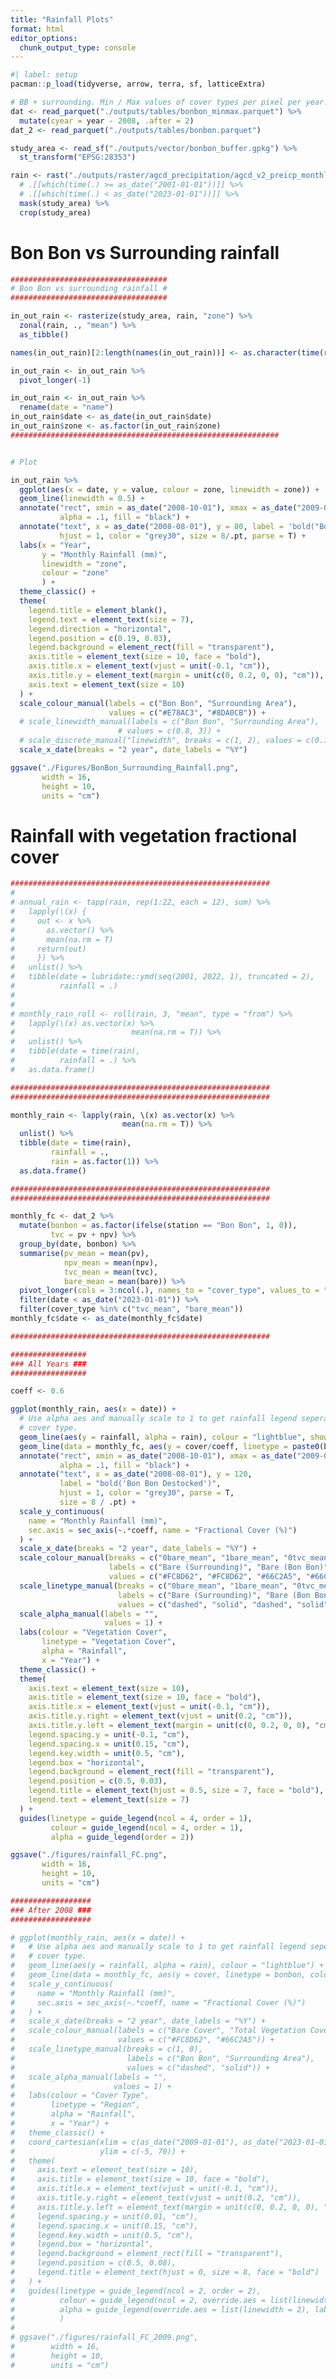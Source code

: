 ```yaml
---
title: "Rainfall Plots"
format: html
editor_options: 
  chunk_output_type: console
---
```


```r
#| label: setup
pacman::p_load(tidyverse, arrow, terra, sf, latticeExtra)

# BB + surrounding. Min / Max values of cover types per pixel per year.
dat <- read_parquet("./outputs/tables/bonbon_minmax.parquet") %>% 
  mutate(cyear = year - 2008, .after = 2)
dat_2 <- read_parquet("./outputs/tables/bonbon.parquet")

study_area <- read_sf("./outputs/vector/bonbon_buffer.gpkg") %>% 
  st_transform("EPSG:28353")

rain <- rast("./outputs/raster/agcd_precipitation/agcd_v2_preicp_monthly_20010101_20221201.nc") %>% 
  # .[[which(time(.) >= as_date("2001-01-01"))]] %>% 
  # .[[which(time(.) < as_date("2023-01-01"))]] %>% 
  mask(study_area) %>% 
  crop(study_area)
```

# Bon Bon vs Surrounding rainfall

```r
###################################
# Bon Bon vs surrounding rainfall #
###################################

in_out_rain <- rasterize(study_area, rain, "zone") %>% 
  zonal(rain, ., "mean") %>% 
  as_tibble()

names(in_out_rain)[2:length(names(in_out_rain))] <- as.character(time(rain))

in_out_rain <- in_out_rain %>% 
  pivot_longer(-1)

in_out_rain <- in_out_rain %>% 
  rename(date = "name")
in_out_rain$date <- as_date(in_out_rain$date)
in_out_rain$zone <- as.factor(in_out_rain$zone)
############################################################


# Plot

in_out_rain %>% 
  ggplot(aes(x = date, y = value, colour = zone, linewidth = zone)) +
  geom_line(linewidth = 0.5) +
  annotate("rect", xmin = as_date("2008-10-01"), xmax = as_date("2009-02-01"), ymin = -5, ymax = Inf,
           alpha = .1, fill = "black") +
  annotate("text", x = as_date("2008-08-01"), y = 80, label = 'bold("Bon Bon Destocked")', 
           hjust = 1, color = "grey30", size = 8/.pt, parse = T) +
  labs(x = "Year",
       y = "Monthly Rainfall (mm)",
       linewidth = "zone",
       colour = "zone"
       ) +
  theme_classic() +
  theme(
    legend.title = element_blank(),
    legend.text = element_text(size = 7),
    legend.direction = "horizontal",
    legend.position = c(0.19, 0.03),
    legend.background = element_rect(fill = "transparent"),
    axis.title = element_text(size = 10, face = "bold"),
    axis.title.x = element_text(vjust = unit(-0.1, "cm")),
    axis.title.y = element_text(margin = unit(c(0, 0.2, 0, 0), "cm")),
    axis.text = element_text(size = 10)
  ) +
  scale_colour_manual(labels = c("Bon Bon", "Surrounding Area"), 
                      values = c("#E78AC3", "#8DA0CB")) +
  # scale_linewidth_manual(labels = c("Bon Bon", "Surrounding Area"), 
                        # values = c(0.8, 3)) +
  # scale_discrete_manual("linewidth", breaks = c(1, 2), values = c(0.1, 3)) +
  scale_x_date(breaks = "2 year", date_labels = "%Y")

ggsave("./Figures/BonBon_Surrounding_Rainfall.png",
       width = 16,
       height = 10,
       units = "cm")
```


# Rainfall with vegetation fractional cover

```r
##########################################################
# 
# annual_rain <- tapp(rain, rep(1:22, each = 12), sum) %>%
#   lapply(\(x) {
#     out <- x %>%
#       as.vector() %>%
#       mean(na.rm = T)
#     return(out)
#     }) %>%
#   unlist() %>% 
#   tibble(date = lubridate::ymd(seq(2001, 2022, 1), truncated = 2),
#          rainfall = .)
# 
# 
# monthly_rain_roll <- roll(rain, 3, "mean", type = "from") %>% 
#   lapply(\(x) as.vector(x) %>% 
#                          mean(na.rm = T)) %>% 
#   unlist() %>% 
#   tibble(date = time(rain),
#          rainfall = .) %>% 
#   as.data.frame()

##########################################################
##########################################################

monthly_rain <- lapply(rain, \(x) as.vector(x) %>% 
                         mean(na.rm = T)) %>% 
  unlist() %>% 
  tibble(date = time(rain),
         rainfall = .,
         rain = as.factor(1)) %>% 
  as.data.frame()

##########################################################
##########################################################

monthly_fc <- dat_2 %>% 
  mutate(bonbon = as.factor(ifelse(station == "Bon Bon", 1, 0)),
         tvc = pv + npv) %>%
  group_by(date, bonbon) %>% 
  summarise(pv_mean = mean(pv),
            npv_mean = mean(npv),
            tvc_mean = mean(tvc),
            bare_mean = mean(bare)) %>% 
  pivot_longer(cols = 3:ncol(.), names_to = "cover_type", values_to = "cover") %>% 
  filter(date < as_date("2023-01-01")) %>% 
  filter(cover_type %in% c("tvc_mean", "bare_mean"))
monthly_fc$date <- as_date(monthly_fc$date)

##########################################################

#################
### All Years ###
#################

coeff <- 0.6

ggplot(monthly_rain, aes(x = date)) +
  # Use alpha aes and manually scale to 1 to get rainfall legend seperate from
  # cover type.
  geom_line(aes(y = rainfall, alpha = rain), colour = "lightblue", show.legend = F) +
  geom_line(data = monthly_fc, aes(y = cover/coeff, linetype = paste0(bonbon, cover_type), colour = paste0(bonbon, cover_type)), linewidth = 0.6) +
  annotate("rect", xmin = as_date("2008-10-01"), xmax = as_date("2009-02-01"), ymin = -6, ymax = Inf,
           alpha = .1, fill = "black") +
  annotate("text", x = as_date("2008-08-01"), y = 120, 
           label = "bold('Bon Bon Destocked')", 
           hjust = 1, color = "grey30", parse = T,
           size = 8 / .pt) +
  scale_y_continuous(
    name = "Monthly Rainfall (mm)",
    sec.axis = sec_axis(~.*coeff, name = "Fractional Cover (%)")
  ) + 
  scale_x_date(breaks = "2 year", date_labels = "%Y") +
  scale_colour_manual(breaks = c("0bare_mean", "1bare_mean", "0tvc_mean", "1tvc_mean"),
                      labels = c("Bare (Surrounding)", "Bare (Bon Bon)", "TVC (Surrounding)", "TVC (Bon Bon)"),
                      values = c("#FC8D62", "#FC8D62", "#66C2A5", "#66C2A5")) +
  scale_linetype_manual(breaks = c("0bare_mean", "1bare_mean", "0tvc_mean", "1tvc_mean"),
                        labels = c("Bare (Surrounding)", "Bare (Bon Bon)", "TVC (Surrounding)", "TVC (Bon Bon)"),
                        values = c("dashed", "solid", "dashed", "solid")) +
  scale_alpha_manual(labels = "",
                     values = 1) +
  labs(colour = "Vegetation Cover",
       linetype = "Vegetation Cover",
       alpha = "Rainfall",
       x = "Year") +
  theme_classic() +
  theme(
    axis.text = element_text(size = 10),
    axis.title = element_text(size = 10, face = "bold"),
    axis.title.x = element_text(vjust = unit(-0.1, "cm")),
    axis.title.y.right = element_text(vjust = unit(0.2, "cm")),
    axis.title.y.left = element_text(margin = unit(c(0, 0.2, 0, 0), "cm")),
    legend.spacing.y = unit(-0.1, "cm"),
    legend.spacing.x = unit(0.15, "cm"),
    legend.key.width = unit(0.5, "cm"),
    legend.box = "horizontal",
    legend.background = element_rect(fill = "transparent"),
    legend.position = c(0.5, 0.03),
    legend.title = element_text(hjust = 0.5, size = 7, face = "bold"),
    legend.text = element_text(size = 7)
  ) +
  guides(linetype = guide_legend(ncol = 4, order = 1),
         colour = guide_legend(ncol = 4, order = 1),
         alpha = guide_legend(order = 2))

ggsave("./figures/rainfall_FC.png",
       width = 16,
       height = 10,
       units = "cm")
```


```r
##################
### After 2008 ###
##################

# ggplot(monthly_rain, aes(x = date)) +
#   # Use alpha aes and manually scale to 1 to get rainfall legend seperate from
#   # cover type.
#   geom_line(aes(y = rainfall, alpha = rain), colour = "lightblue") +
#   geom_line(data = monthly_fc, aes(y = cover, linetype = bonbon, colour = cover_type), linewidth = 0.6) +
#   scale_y_continuous(
#     name = "Monthly Rainfall (mm)",
#     sec.axis = sec_axis(~.*coeff, name = "Fractional Cover (%)")
#   ) + 
#   scale_x_date(breaks = "2 year", date_labels = "%Y") +
#   scale_colour_manual(labels = c("Bare Cover", "Total Vegetation Cover"),
#                       values = c("#FC8D62", "#66C2A5")) +
#   scale_linetype_manual(breaks = c(1, 0),
#                         labels = c("Bon Bon", "Surrounding Area"),
#                         values = c("dashed", "solid")) +
#   scale_alpha_manual(labels = "",
#                      values = 1) +
#   labs(colour = "Cover Type",
#        linetype = "Region",
#        alpha = "Rainfall",
#        x = "Year") +
#   theme_classic() +
#   coord_cartesian(xlim = c(as_date("2009-01-01"), as_date("2023-01-01")),
#                   ylim = c(-5, 70)) +
#   theme(
#     axis.text = element_text(size = 10),
#     axis.title = element_text(size = 10, face = "bold"),
#     axis.title.x = element_text(vjust = unit(-0.1, "cm")),
#     axis.title.y.right = element_text(vjust = unit(0.2, "cm")),
#     axis.title.y.left = element_text(margin = unit(c(0, 0.2, 0, 0), "cm")),
#     legend.spacing.y = unit(0.01, "cm"),
#     legend.spacing.x = unit(0.15, "cm"),
#     legend.key.width = unit(0.5, "cm"),
#     legend.box = "horizontal",
#     legend.background = element_rect(fill = "transparent"),
#     legend.position = c(0.5, 0.08),
#     legend.title = element_text(hjust = 0, size = 8, face = "bold")
#   ) +
#   guides(linetype = guide_legend(ncol = 2, order = 2),
#          colour = guide_legend(ncol = 2, override.aes = list(linewidth = 2), order = 1),
#          alpha = guide_legend(override.aes = list(linewidth = 2), label.position = "left")
#          )
# 
# ggsave("./figures/rainfall_FC_2009.png",
#        width = 16,
#        height = 10,
#        units = "cm")

```